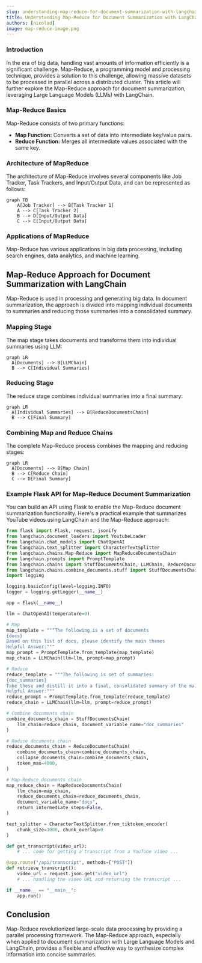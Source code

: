 ```yaml
---
slug: understanding-map-reduce-for-document-summarization-with-langchain
title: Understanding Map-Reduce for Document Summarization with LangChain
authors: [nicolad]
image: map-reduce-image.png
---
```


### Introduction

In the era of big data, handling vast amounts of information efficiently is a significant challenge. Map-Reduce, a programming model and processing technique, provides a solution to this challenge, allowing massive datasets to be processed in parallel across a distributed cluster. This article will further explore the Map-Reduce approach for document summarization, leveraging Large Language Models (LLMs) with LangChain.

### Map-Reduce Basics

Map-Reduce consists of two primary functions:

- **Map Function:** Converts a set of data into intermediate key/value pairs.
- **Reduce Function:** Merges all intermediate values associated with the same key.

### Architecture of MapReduce

The architecture of Map-Reduce involves several components like Job Tracker, Task Trackers, and Input/Output Data, and can be represented as follows:

```mermaid
graph TB
    A[Job Tracker] --> B[Task Tracker 1]
    A --> C[Task Tracker 2]
    B --> D[Input/Output Data]
    C --> E[Input/Output Data]
```

### Applications of MapReduce

Map-Reduce has various applications in big data processing, including search engines, data analytics, and machine learning.

## Map-Reduce Approach for Document Summarization with LangChain

Map-Reduce is used in processing and generating big data. In document summarization, the approach is divided into mapping individual documents to summaries and reducing those summaries into a consolidated summary.

### Mapping Stage

The map stage takes documents and transforms them into individual summaries using LLM:

```mermaid
graph LR
  A[Documents] --> B[LLMChain]
  B --> C[Individual Summaries]
```

### Reducing Stage

The reduce stage combines individual summaries into a final summary:

```mermaid
graph LR
  A[Individual Summaries] --> B[ReduceDocumentsChain]
  B --> C[Final Summary]
```

### Combining Map and Reduce Chains

The complete Map-Reduce process combines the mapping and reducing stages:

```mermaid
graph LR
  A[Documents] --> B[Map Chain]
  B --> C[Reduce Chain]
  C --> D[Final Summary]
```

### Example Flask API for Map-Reduce Document Summarization

You can build an API using Flask to enable the Map-Reduce document summarization functionality. Here's a practical example that summarizes YouTube videos using LangChain and the Map-Reduce approach:

```python
from flask import Flask, request, jsonify
from langchain.document_loaders import YoutubeLoader
from langchain.chat_models import ChatOpenAI
from langchain.text_splitter import CharacterTextSplitter
from langchain.chains.Map-Reduce import MapReduceDocumentsChain
from langchain.prompts import PromptTemplate
from langchain.chains import StuffDocumentsChain, LLMChain, ReduceDocumentsChain
from langchain.chains.combine_documents.stuff import StuffDocumentsChain
import logging

logging.basicConfig(level=logging.INFO)
logger = logging.getLogger(__name__)

app = Flask(__name__)

llm = ChatOpenAI(temperature=0)

# Map
map_template = """The following is a set of documents
{docs}
Based on this list of docs, please identify the main themes
Helpful Answer:"""
map_prompt = PromptTemplate.from_template(map_template)
map_chain = LLMChain(llm=llm, prompt=map_prompt)

# Reduce
reduce_template = """The following is set of summaries:
{doc_summaries}
Take these and distill it into a final, consolidated summary of the main themes.
Helpful Answer:"""
reduce_prompt = PromptTemplate.from_template(reduce_template)
reduce_chain = LLMChain(llm=llm, prompt=reduce_prompt)

# Combine documents chain
combine_documents_chain = StuffDocumentsChain(
    llm_chain=reduce_chain, document_variable_name="doc_summaries"
)

# Reduce documents chain
reduce_documents_chain = ReduceDocumentsChain(
    combine_documents_chain=combine_documents_chain,
    collapse_documents_chain=combine_documents_chain,
    token_max=4000,
)

# Map-Reduce documents chain
map_reduce_chain = MapReduceDocumentsChain(
    llm_chain=map_chain,
    reduce_documents_chain=reduce_documents_chain,
    document_variable_name="docs",
    return_intermediate_steps=False,
)

text_splitter = CharacterTextSplitter.from_tiktoken_encoder(
    chunk_size=1000, chunk_overlap=0
)

def get_transcript(video_url):
    # ... code for getting a transcript from a YouTube video ...

@app.route("/api/transcript", methods=["POST"])
def retrieve_transcript():
    video_url = request.json.get("video_url")
    # ... handling the video URL and returning the transcript ...

if __name__ == "__main__":
    app.run()
```

## Conclusion

Map-Reduce revolutionized large-scale data processing by providing a parallel processing framework. The Map-Reduce approach, especially when applied to document summarization with Large Language Models and LangChain, provides a flexible and effective way to synthesize complex information into concise summaries.
